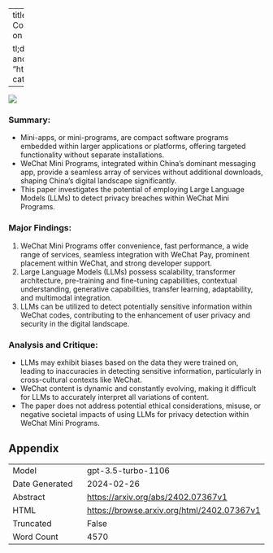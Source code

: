 
---
title: "Utilizing Large LanguageModels to Detect Privacy Leaks in Mini-App Code"
id: "2402.07367v1"
description: "Article: The Impact of Social Media on Mental Health: A Literature Review

tl;dr: Social media has complex effects on mental health, with both positive and negative impacts."
author: Liming Jiang
date: "2024-02-12"
image: "https://browse.arxiv.org/html/2402.07367v1/extracted/5403139/gpt.png"
categories: ['security', 'robustness']
format:
  html:
    code-overflow: wrap
---

![](https://browse.arxiv.org/html/2402.07367v1/extracted/5403139/gpt.png)

### **Summary:**
- Mini-apps, or mini-programs, are compact software programs embedded within larger applications or platforms, offering targeted functionality without separate installations.
- WeChat Mini Programs, integrated within China's dominant messaging app, provide a seamless array of services without additional downloads, shaping China's digital landscape significantly.
- This paper investigates the potential of employing Large Language Models (LLMs) to detect privacy breaches within WeChat Mini Programs.

### **Major Findings:**
1. WeChat Mini Programs offer convenience, fast performance, a wide range of services, seamless integration with WeChat Pay, prominent placement within WeChat, and strong developer support.
2. Large Language Models (LLMs) possess scalability, transformer architecture, pre-training and fine-tuning capabilities, contextual understanding, generative capabilities, transfer learning, adaptability, and multimodal integration.
3. LLMs can be utilized to detect potentially sensitive information within WeChat codes, contributing to the enhancement of user privacy and security in the digital landscape.

### **Analysis and Critique:**
- LLMs may exhibit biases based on the data they were trained on, leading to inaccuracies in detecting sensitive information, particularly in cross-cultural contexts like WeChat.
- WeChat content is dynamic and constantly evolving, making it difficult for LLMs to accurately interpret all variations of content.
- The paper does not address potential ethical considerations, misuse, or negative societal impacts of using LLMs for privacy detection within WeChat Mini Programs.

## Appendix

|          |          |
|----------|----------|
| Model     | gpt-3.5-turbo-1106       |
| Date Generated     | 2024-02-26       |
| Abstract | [https://arxiv.org/abs/2402.07367v1](https://arxiv.org/abs/2402.07367v1)        |
| HTML     | [https://browse.arxiv.org/html/2402.07367v1](https://browse.arxiv.org/html/2402.07367v1)       |
| Truncated       | False       |
| Word Count       | 4570       |